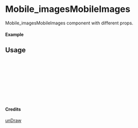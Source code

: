 
<Meta of={Mobile_imagesMobileImages} title="unDraw/Mobile_imagesMobileImages" />

# Mobile_imagesMobileImages

Mobile_imagesMobileImages component with different props.

#### Example

<Canvas of={Mobile_imagesMobileImages.Primary} />

## Usage

```ts
import { Mobile_imagesMobileImages } from "yadl-ui";

const Example = () => {
  return (
      <Mobile_imagesMobileImages />
  );
};

export default Example;
```

#### Credits
[unDraw](https://undraw.co/illustrations)
